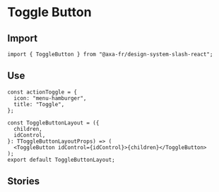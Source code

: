 
<Meta of={ToggleButtonStories} />

# Toggle Button

## Import

```tsx
import { ToggleButton } from "@axa-fr/design-system-slash-react";
```

## Use

```tsx
const actionToggle = {
  icon: "menu-hamburger",
  title: "Toggle",
};

const ToggleButtonLayout = ({
  children,
  idControl,
}: TToggleButtonLayoutProps) => (
  <ToggleButton idControl={idControl}>{children}</ToggleButton>
);
export default ToggleButtonLayout;
```

## Stories

<Canvas of={ToggleButtonStories.Default} />
<Controls of={ToggleButtonStories.Default} />
